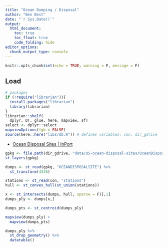 ```yaml
---
title: "Ocean Dumping / Disposal"
author: "Ben Best"
date: "`r Sys.Date()`"
output: 
  html_document:
    toc: true
    toc_float: true
    code_folding: hide
editor_options: 
  chunk_output_type: console
---
```


```r
knitr::opts_chunk$set(echo = TRUE, warning = F, message = F)
```

## Load


```r
# packages
if (!require("librarian")){
  install.packages("librarian")
  library(librarian)
}
librarian::shelf(
  dplyr, DT, glue, here, mapview, sf)
select <- dplyr::select
mapviewOptions(fgb = FALSE)
source(here::here("libs/db.R")) # defines variables: con, dir_gdrive
```


* [Ocean Disposal Sites | InPort](https://www.fisheries.noaa.gov/inport/item/54193)

```r
gpkg <- file.path(dir_gdrive, "data/US-ocean-disposal-sites/OceanDisposalSite.gpkg")
st_layers(gpkg)

dumps <- st_read(gpkg, "OCEANDISPOSALSITE") %>% 
  st_transform(4326)

stations <- st_read(con, "stations")
hull <- st_convex_hull(st_union(stations))

x <- st_intersects(dumps, hull, sparse = F)[,1]
dumps_ply <- dumps[x,]

dumps_pts <- st_centroid(dumps_ply)

mapview(dumps_ply) +
  mapview(dumps_pts)

dumps_ply %>% 
  st_drop_geometry() %>% 
  datatable()
```
